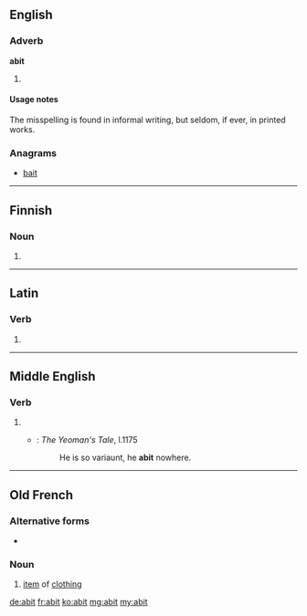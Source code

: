==English==

===Adverb===
'''abit'''

# {{misspelling of|a bit}}

====Usage notes====
The misspelling is found in informal writing, but seldom, if ever, in printed works.

===Anagrams===
* [[bait#English|bait]]

----

==Finnish==

===Noun===
{{head|fi|plural}}

# {{plural of|abi|lang=fi|nocat=1}}

----

==Latin==

===Verb===
{{la-verb-form|abit}}

# {{conjugation of|abeo||3|s|pres|act|ind|lang=la}}

----

==Middle English==

===Verb===
{{head|enm|verb}}

# {{conjugation of|abide||3|s|simple present|ind|lang=enm}}
#* {{RQ:Chaucer Canterbury}}: ''The Yeoman's Tale'', l.1175
#*: He is so variaunt, he '''abit''' nowhere.

----

==Old French==

===Alternative forms===
* {{l/fro|habit}}

===Noun===
{{fro-noun|m}}

# [[item]] of [[clothing]]

[[de:abit]]
[[fr:abit]]
[[ko:abit]]
[[mg:abit]]
[[my:abit]]